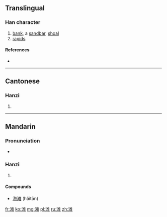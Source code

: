 {{also|灘}}
==Translingual==

===Han character===
{{Han char|rn=85|rad=水|as=10|sn=13|four=|canj=水水人土 (EEOG)}}

# [[bank]], a [[sandbar]], [[shoal]]
# [[rapids]]

====References====
* {{Han ref|kx=0643.241|hdz=31711.060|uh=6EE9|ud=28393}}

----

==Cantonese==

===Hanzi===
{{yue-hanzi|jyut=|y=taan1|tra=灘}}

# {{defn|lang=yue|sort=水10}}

----

==Mandarin==

===Pronunciation===
* {{audio|Zh-tan.ogg|Audio|lang=cmn}}

===Hanzi===
{{cmn-hanzi|tra=灘|pin=[[tān]] ([[tan1]])|wg=t'an<sup>1</sup>}}

# {{defn|lang=cmn|sort=水10}}

====Compounds====
* [[海滩]] (hǎitān)

[[fr:滩]]
[[ko:滩]]
[[mg:滩]]
[[pl:滩]]
[[ru:滩]]
[[zh:滩]]